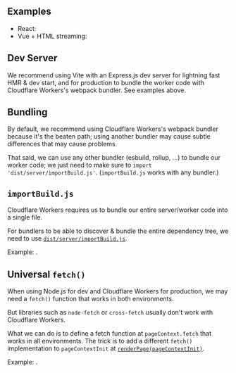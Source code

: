 
## Examples

 - React: <RepoLink path='/examples/cloudflare-workers/' />
 - Vue + HTML streaming: <RepoLink path='/examples/cloudflare-workers-vue-html-streaming/' />

## Dev Server

We recommend using Vite with an Express.js dev server for lightning fast HMR & dev start,
and for production to bundle the worker code with Cloudflare Workers's webpack bundler.
See examples above.

## Bundling

By default, we recommend using Cloudflare Workers's webpack bundler because it's the beaten path;
using another bundler may cause subtle differences that may cause problems.

That said, we can use any other bundler (esbuild, rollup, ...) to bundle our worker code;
we just need to make sure to `import 'dist/server/importBuild.js'`. (`importBuild.js` works with any bundler.)

## `importBuild.js`

Cloudflare Workers requires us to bundle our entire server/worker code into a single file.

For bundlers to be able to discover & bundle the entire dependency tree, we need to use [`dist/server/importBuild.js`](/importBuild.js).

Example: <RepoLink path='/examples/cloudflare-workers/worker/ssr.js' />.

## Universal `fetch()`

When using Node.js for dev and Cloudflare Workers for production, we may need a `fetch()` function that works in both environments.

But libraries such as `node-fetch` or `cross-fetch` usually don't work with Cloudflare Workers.

What we can do is to define a fetch function at `pageContext.fetch` that works in all environments.
The trick is to add a different `fetch()` implementation to `pageContextInit` at [`renderPage(pageContextInit)`](createPageRenderer).

Example: <RepoLink path='/examples/cloudflare-workers#universal-fetch' />.
